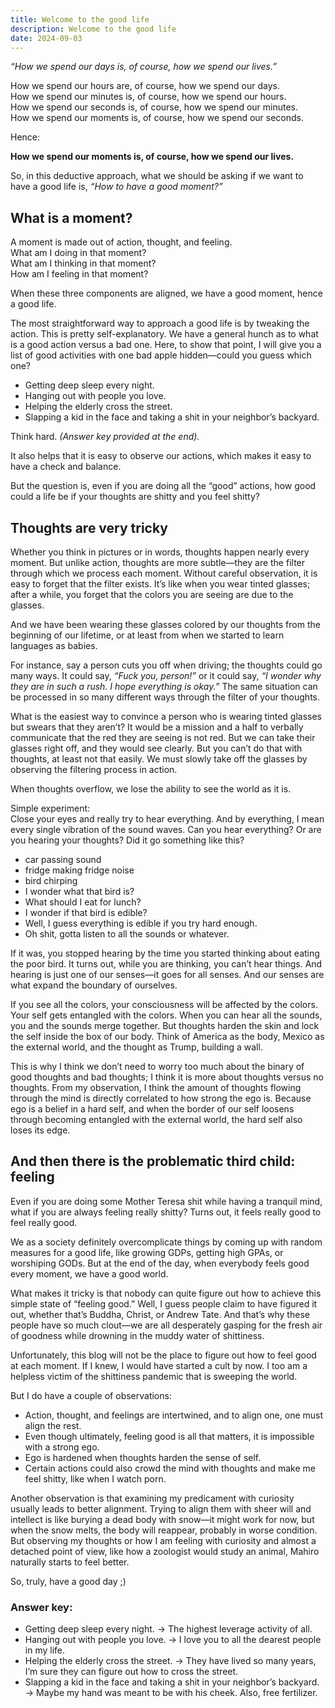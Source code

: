 ```yaml
---
title: Welcome to the good life
description: Welcome to the good life
date: 2024-09-03
---
```


*“How we spend our days is, of course, how we spend our lives.”*

How we spend our hours are, of course, how we spend our days.  
How we spend our minutes is, of course, how we spend our hours.  
How we spend our seconds is, of course, how we spend our minutes.  
How we spend our moments is, of course, how we spend our seconds.

Hence:

**How we spend our moments is, of course, how we spend our lives.**

So, in this deductive approach, what we should be asking if we want to have a good life is, _“How to have a good moment?”_

## What is a moment?

A moment is made out of action, thought, and feeling.  
What am I doing in that moment?  
What am I thinking in that moment?  
How am I feeling in that moment?

When these three components are aligned, we have a good moment, hence a good life.

The most straightforward way to approach a good life is by tweaking the action. This is pretty self-explanatory. We have a general hunch as to what is a good action versus a bad one. Here, to show that point, I will give you a list of good activities with one bad apple hidden—could you guess which one?

- Getting deep sleep every night.  
- Hanging out with people you love.  
- Helping the elderly cross the street.  
- Slapping a kid in the face and taking a shit in your neighbor’s backyard.

Think hard. _(Answer key provided at the end)._

It also helps that it is easy to observe our actions, which makes it easy to have a check and balance.

But the question is, even if you are doing all the “good” actions, how good could a life be if your thoughts are shitty and you feel shitty?

## Thoughts are very tricky

Whether you think in pictures or in words, thoughts happen nearly every moment. But unlike action, thoughts are more subtle—they are the filter through which we process each moment. Without careful observation, it is easy to forget that the filter exists. It’s like when you wear tinted glasses; after a while, you forget that the colors you are seeing are due to the glasses.

And we have been wearing these glasses colored by our thoughts from the beginning of our lifetime, or at least from when we started to learn languages as babies.

For instance, say a person cuts you off when driving; the thoughts could go many ways. It could say, _“Fuck you, person!”_ or it could say, _“I wonder why they are in such a rush. I hope everything is okay.”_ The same situation can be processed in so many different ways through the filter of your thoughts.

What is the easiest way to convince a person who is wearing tinted glasses but swears that they aren’t? It would be a mission and a half to verbally communicate that the red they are seeing is not red. But we can take their glasses right off, and they would see clearly. But you can’t do that with thoughts, at least not that easily. We must slowly take off the glasses by observing the filtering process in action.

When thoughts overflow, we lose the ability to see the world as it is.

Simple experiment:  
Close your eyes and really try to hear everything. And by everything, I mean every single vibration of the sound waves. Can you hear everything? Or are you hearing your thoughts? Did it go something like this?

- car passing sound  
- fridge making fridge noise  
- bird chirping  
- I wonder what that bird is?  
- What should I eat for lunch?  
- I wonder if that bird is edible?  
- Well, I guess everything is edible if you try hard enough.  
- Oh shit, gotta listen to all the sounds or whatever.

If it was, you stopped hearing by the time you started thinking about eating the poor bird. It turns out, while you are thinking, you can’t hear things. And hearing is just one of our senses—it goes for all senses. And our senses are what expand the boundary of ourselves.

If you see all the colors, your consciousness will be affected by the colors. Your self gets entangled with the colors. When you can hear all the sounds, you and the sounds merge together. But thoughts harden the skin and lock the self inside the box of our body. Think of America as the body, Mexico as the external world, and the thought as Trump, building a wall.

This is why I think we don’t need to worry too much about the binary of good thoughts and bad thoughts; I think it is more about thoughts versus no thoughts. From my observation, I think the amount of thoughts flowing through the mind is directly correlated to how strong the ego is. Because ego is a belief in a hard self, and when the border of our self loosens through becoming entangled with the external world, the hard self also loses its edge.

## And then there is the problematic third child: feeling

Even if you are doing some Mother Teresa shit while having a tranquil mind, what if you are always feeling really shitty? Turns out, it feels really good to feel really good.

We as a society definitely overcomplicate things by coming up with random measures for a good life, like growing GDPs, getting high GPAs, or worshiping GODs. But at the end of the day, when everybody feels good every moment, we have a good world.

What makes it tricky is that nobody can quite figure out how to achieve this simple state of “feeling good.” Well, I guess people claim to have figured it out, whether that’s Buddha, Christ, or Andrew Tate. And that’s why these people have so much clout—we are all desperately gasping for the fresh air of goodness while drowning in the muddy water of shittiness.

Unfortunately, this blog will not be the place to figure out how to feel good at each moment. If I knew, I would have started a cult by now. I too am a helpless victim of the shittiness pandemic that is sweeping the world.

But I do have a couple of observations:

- Action, thought, and feelings are intertwined, and to align one, one must align the rest.
- Even though ultimately, feeling good is all that matters, it is impossible with a strong ego.
- Ego is hardened when thoughts harden the sense of self.
- Certain actions could also crowd the mind with thoughts and make me feel shitty, like when I watch porn.

Another observation is that examining my predicament with curiosity usually leads to better alignment. Trying to align them with sheer will and intellect is like burying a dead body with snow—it might work for now, but when the snow melts, the body will reappear, probably in worse condition. But observing my thoughts or how I am feeling with curiosity and almost a detached point of view, like how a zoologist would study an animal, Mahiro naturally starts to feel better.

So, truly, have a good day ;)

### Answer key:
- Getting deep sleep every night. -> The highest leverage activity of all.  
- Hanging out with people you love. -> I love you to all the dearest people in my life.  
- Helping the elderly cross the street. -> They have lived so many years, I’m sure they can figure out how to cross the street.  
- Slapping a kid in the face and taking a shit in your neighbor’s backyard. -> Maybe my hand was meant to be with his cheek. Also, free fertilizer.